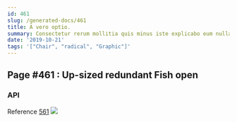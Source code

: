 ```yaml
---
id: 461
slug: /generated-docs/461
title: A vero optio.
summary: Consectetur rerum mollitia quis minus iste explicabo eum nulla.
date: '2019-10-21'
tags: '["Chair", "radical", "Graphic"]'
---
```

## Page #461 : Up-sized redundant Fish open

### API



Reference [561](/generated-docs/561)
![](/assets/cats-2.jpg)


